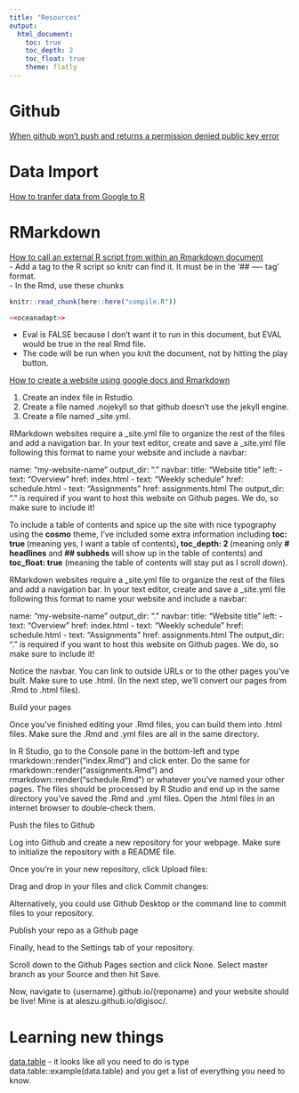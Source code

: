 ```yaml
---
title: "Resources"
output: 
  html_document:
    toc: true
    toc_depth: 2
    toc_float: true
    theme: flatly
---
```

# Github
[When github won't push and returns a permission denied public key error](https://help.github.com/en/articles/error-permission-denied-publickey)

# Data Import
[How to tranfer data from Google to R](https://googlesheets4.tidyverse.org)

# RMarkdown
[How to call an external R script from within an Rmarkdown document](https://yihui.name/knitr/demo/externalization/)  
- Add a tag to the R script so knitr can find it.  It must be in the '## ---- tag' format.  
- In the Rmd, use these chunks
```r
knitr::read_chunk(here::here("compile.R"))
```

```r
<<oceanadapt>>
```
- Eval is FALSE because I don't want it to run in this document, but EVAL would be true in the real Rmd file.  
- The code will be run when you knit the document, not by hitting the play button.  



[How to create a website using google docs and Rmarkdown](http://www.storybench.org/convert-google-doc-rmarkdown-publish-github-pages/)  

1. Create an index file in Rstudio.  
1. Create a file named .nojekyll so that github doesn't use the jekyll engine.  
1. Create a file named _site.yml.  


RMarkdown websites require a _site.yml file to organize the rest of the files and add a navigation bar. In your text editor, create and save a _site.yml file following this format to name your website and include a navbar:

name: "my-website-name"
output_dir: "."
navbar:
  title: "Website title"
  left:
    - text: "Overview"
      href: index.html
    - text: "Weekly schedule"
      href: schedule.html
    - text: "Assignments"
      href: assignments.html
The output_dir: “.” is required if you want to host this website on Github pages. We do, so make sure to include it!

To include a table of contents and spice up the site with nice typography using the **cosmo** theme, I’ve included some extra information including **toc: true **(meaning yes, I want a table of contents)**, toc_depth: 2 **(meaning only **# headlines** and **## subheds** will show up in the table of contents) and **toc_float: true** (meaning the table of contents will stay put as I scroll down).

RMarkdown websites require a _site.yml file to organize the rest of the files and add a navigation bar. In your text editor, create and save a _site.yml file following this format to name your website and include a navbar:

name: "my-website-name"
output_dir: "."
navbar:
  title: "Website title"
  left:
    - text: "Overview"
      href: index.html
    - text: "Weekly schedule"
      href: schedule.html
    - text: "Assignments"
      href: assignments.html
The output_dir: “.” is required if you want to host this website on Github pages. We do, so make sure to include it!

Notice the navbar. You can link to outside URLs or to the other pages you’ve built. Make sure to use .html. (In the next step, we’ll convert our pages from .Rmd to .html files).

Build your pages

Once you’ve finished editing your .Rmd files, you can build them into .html files. Make sure the .Rmd and .yml files are all in the same directory.

In R Studio, go to the Console pane in the bottom-left and type rmarkdown::render(“index.Rmd”) and click enter. Do the same for rmarkdown::render(“assignments.Rmd”) and rmarkdown::render(“schedule.Rmd”) or whatever you’ve named your other pages. The files should be processed by R Studio and end up in the same directory you’ve saved the .Rmd and .yml files. Open the .html files in an internet browser to double-check them.

Push the files to Github

Log into Github and create a new repository for your webpage. Make sure to initialize the repository with a README file.



Once you’re in your new repository, click Upload files:



Drag and drop in your files and click Commit changes:



Alternatively, you could use Github Desktop or the command line to commit files to your repository.

Publish your repo as a Github page

Finally, head to the Settings tab of your repository.



Scroll down to the Github Pages section and click None. Select master branch as your Source and then hit Save.



Now, navigate to {username}.github.io/{reponame} and your website should be live! Mine is at aleszu.github.io/digisoc/.



# Learning new things
[data.table](https://github.com/Rdatatable/data.table/wiki) - it looks like all you need to do is type data.table::example(data.table) and you get a list of everything you need to know.



